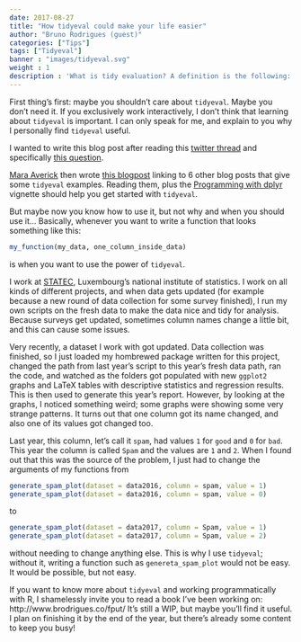```yaml
---
date: 2017-08-27
title: "How tidyeval could make your life easier"
author: "Bruno Rodrigues (guest)"
categories: ["Tips"]
tags: ["Tidyeval"]
banner : "images/tidyeval.svg"
weight : 1
description : 'What is tidy evaluation? A definition is the following: "Tidy evaluation  is a general toolkit for non-standard evaluation, principally used to create domain-specific languages of grammars."<br> We will see together how am I using it.'
---
```


First thing's first: maybe you shouldn't care about `tidyeval`. Maybe you don't need it. If you 
exclusively work interactively, I don't think that learning about `tidyeval` is important. I can 
only speak for me, and explain to you why I personally find `tidyeval` useful. 

I wanted to write  this blog post after reading this 
[twitter thread](https://twitter.com/dataandme/status/901429535266267136) 
and specifically [this question](https://twitter.com/Kwarizmi/status/901457435948236801).

[Mara Averick](https://twitter.com/dataandme) then wrote 
[this blogpost](http://maraaverick.rbind.io/2017/08/tidyeval-resource-roundup/) linking to 6 other blog 
posts that give some `tidyeval` examples. Reading them, plus the 
[Programming with dplyr](http://dplyr.tidyverse.org/articles/programming.html) vignette should help you 
get started with `tidyeval`.

But maybe now you know how to use it, but not why and when you should use it... Basically, whenever 
you want to write a function that looks something like this:

```r
my_function(my_data, one_column_inside_data)
```

is when you want to use the power of `tidyeval`.

I work at [STATEC](http://www.statistiques.public.lu/en/index.html), 
Luxembourg's national institute of statistics. I work on all kinds of different projects, and when
data gets updated (for example because a new round of data collection for some survey finished), 
I run my own scripts on the fresh data to make the data nice and tidy for analysis. Because surveys
get updated, sometimes column names change a little bit, and this can cause some issues.

Very recently, a dataset I work with got updated. Data collection was finished, so I 
just loaded my hombrewed package written for this project, changed the path from last year's script 
to this year's fresh data path, ran the code, and watched as the folders got populated with new 
`ggplot2` graphs and LaTeX tables with descriptive statistics and regression
results. This is then used to generate this year's report. However, by looking at the graphs, I 
noticed something weird; some graphs were showing some very strange patterns. It turns out that one 
column got its name changed, and also one of its values got changed too.

Last year, this column, let's call it `spam`, had values `1` for `good` and `0` for `bad`. 
This year the column is called `Spam` and the values are `1` and `2`. When I found out that this was
the source of the problem, I just had to change the arguments of my functions from

```r
generate_spam_plot(dataset = data2016, column = spam, value = 1)
generate_spam_plot(dataset = data2016, column = spam, value = 0)
```

to 

```r
generate_spam_plot(dataset = data2017, column = Spam, value = 1)
generate_spam_plot(dataset = data2017, column = Spam, value = 2)
```

without needing to change anything else. This is why I use `tidyeval`; without it, writing a 
function such as `genereta_spam_plot` would not be easy. It would be possible, but not easy.

If you want to know more about `tidyeval` and working programmatically with R, I shamelessly 
invite you to read a book I've been working on: http://www.brodrigues.co/fput/
It's still a WIP, but maybe you'll find it useful. I plan on finishing it by the end of the year,
but there's already some content to keep you busy!
